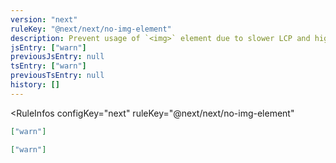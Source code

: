 ```yaml
---
version: "next"
ruleKey: "@next/next/no-img-element"
description: Prevent usage of `<img>` element due to slower LCP and higher bandwidth
jsEntry: ["warn"]
previousJsEntry: null
tsEntry: ["warn"]
previousTsEntry: null
history: []
---
```


<RuleInfos 
  configKey="next" 
  ruleKey="@next/next/no-img-element" 
>

```json
["warn"]
```

```json
["warn"]
```

</RuleInfos>
